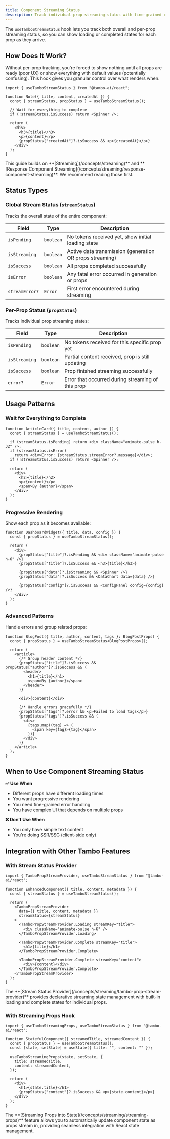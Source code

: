 ```yaml
---
title: Component Streaming Status
description: Track individual prop streaming status with fine-grained control over rendering.
---
```


The `useTamboStreamStatus` hook lets you track both overall and per-prop streaming status, so you can show loading or completed states for each prop as they arrive.

## How Does It Work?

Without per-prop tracking, you're forced to show nothing until all props are ready (poor UX) or show everything with default values (potentially confusing). This hook gives you granular control over what renders when.

```tsx title="basic-usage.tsx"
import { useTamboStreamStatus } from "@tambo-ai/react";

function Note({ title, content, createdAt }) {
  const { streamStatus, propStatus } = useTamboStreamStatus();

  // Wait for everything to complete
  if (!streamStatus.isSuccess) return <Spinner />;

  return (
    <div>
      <h3>{title}</h3>
      <p>{content}</p>
      {propStatus["createdAt"]?.isSuccess && <p>{createdAt}</p>}
    </div>
  );
}
```

<Callout type="info" title="Building on Previous Concepts">
  This guide builds on **[Streaming](/concepts/streaming)** and **[Response
  Component Streaming](/concepts/streaming/response-component-streaming)**. We
  recommend reading those first.
</Callout>

## Status Types

### Global Stream Status (`streamStatus`)

Tracks the overall state of the entire component:

| Field          | Type      | Description                                              |
| -------------- | --------- | -------------------------------------------------------- |
| `isPending`    | `boolean` | No tokens received yet, show initial loading state       |
| `isStreaming`  | `boolean` | Active data transmission (generation OR props streaming) |
| `isSuccess`    | `boolean` | All props completed successfully                         |
| `isError`      | `boolean` | Any fatal error occurred in generation or props          |
| `streamError?` | `Error`   | First error encountered during streaming                 |

### Per-Prop Status (`propStatus`)

Tracks individual prop streaming states:

| Field         | Type      | Description                                       |
| ------------- | --------- | ------------------------------------------------- |
| `isPending`   | `boolean` | No tokens received for this specific prop yet     |
| `isStreaming` | `boolean` | Partial content received, prop is still updating  |
| `isSuccess`   | `boolean` | Prop finished streaming successfully              |
| `error?`      | `Error`   | Error that occurred during streaming of this prop |

## Usage Patterns

### Wait for Everything to Complete

```tsx title="wait-for-all.tsx"
function ArticleCard({ title, content, author }) {
  const { streamStatus } = useTamboStreamStatus();

  if (streamStatus.isPending) return <div className="animate-pulse h-32" />;
  if (streamStatus.isError)
    return <div>Error: {streamStatus.streamError?.message}</div>;
  if (!streamStatus.isSuccess) return <Spinner />;

  return (
    <div>
      <h2>{title}</h2>
      <p>{content}</p>
      <span>By {author}</span>
    </div>
  );
}
```

### Progressive Rendering

Show each prop as it becomes available:

```tsx title="progressive-rendering.tsx"
function DashboardWidget({ title, data, config }) {
  const { propStatus } = useTamboStreamStatus();

  return (
    <div>
      {propStatus["title"]?.isPending && <div className="animate-pulse h-6" />}
      {propStatus["title"]?.isSuccess && <h3>{title}</h3>}

      {propStatus["data"]?.isStreaming && <Spinner />}
      {propStatus["data"]?.isSuccess && <DataChart data={data} />}

      {propStatus["config"]?.isSuccess && <ConfigPanel config={config} />}
    </div>
  );
}
```

### Advanced Patterns

Handle errors and group related props:

```tsx title="advanced-patterns.tsx"
function BlogPost({ title, author, content, tags }: BlogPostProps) {
  const { propStatus } = useTamboStreamStatus<BlogPostProps>();

  return (
    <article>
      {/* Group header content */}
      {propStatus["title"]?.isSuccess && propStatus["author"]?.isSuccess && (
        <header>
          <h1>{title}</h1>
          <span>By {author}</span>
        </header>
      )}

      <div>{content}</div>

      {/* Handle errors gracefully */}
      {propStatus["tags"]?.error && <p>Failed to load tags</p>}
      {propStatus["tags"]?.isSuccess && (
        <div>
          {tags.map((tag) => (
            <span key={tag}>{tag}</span>
          ))}
        </div>
      )}
    </article>
  );
}
```

## When to Use Component Streaming Status

**✅ Use When**

- Different props have different loading times
- You want progressive rendering
- You need fine-grained error handling
- You have complex UI that depends on multiple props

**❌ Don't Use When**

- You only have simple text content
- You're doing SSR/SSG (client-side only)

## Integration with Other Tambo Features

### With Stream Status Provider

```tsx title="with-provider.tsx"
import { TamboPropStreamProvider, useTamboStreamStatus } from "@tambo-ai/react";

function EnhancedComponent({ title, content, metadata }) {
  const { streamStatus } = useTamboStreamStatus();

  return (
    <TamboPropStreamProvider
      data={{ title, content, metadata }}
      streamStatus={streamStatus}
    >
      <TamboPropStreamProvider.Loading streamKey="title">
        <div className="animate-pulse h-6" />
      </TamboPropStreamProvider.Loading>

      <TamboPropStreamProvider.Complete streamKey="title">
        <h1>{title}</h1>
      </TamboPropStreamProvider.Complete>

      <TamboPropStreamProvider.Complete streamKey="content">
        <div>{content}</div>
      </TamboPropStreamProvider.Complete>
    </TamboPropStreamProvider>
  );
}
```

<Callout type="info" title="Stream Status Provider">
  The **[Stream Status
  Provider](/concepts/streaming/tambo-prop-stream-provider)** provides
  declarative streaming state management with built-in loading and complete
  states for individual props.
</Callout>

### With Streaming Props Hook

```tsx title="with-streaming-props.tsx"
import { useTamboStreamingProps, useTamboStreamStatus } from "@tambo-ai/react";

function StatefulComponent({ streamedTitle, streamedContent }) {
  const { propStatus } = useTamboStreamStatus();
  const [state, setState] = useState({ title: "", content: "" });

  useTamboStreamingProps(state, setState, {
    title: streamedTitle,
    content: streamedContent,
  });

  return (
    <div>
      <h1>{state.title}</h1>
      {propStatus["content"]?.isSuccess && <p>{state.content}</p>}
    </div>
  );
}
```

<Callout type="info" title="Streaming Props into State">
  The **[Streaming Props into State](/concepts/streaming/streaming-props)**
  feature allows you to automatically update component state as props stream in,
  providing seamless integration with React state management.
</Callout>
